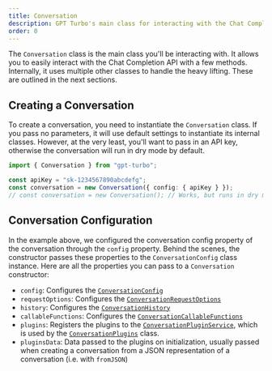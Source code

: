 ```yaml
---
title: Conversation
description: GPT Turbo's main class for interacting with the Chat Completion API
order: 0
---
```


The `Conversation` class is the main class you'll be interacting with.
It allows you to easily interact with the Chat Completion API with a few methods.
Internally, it uses multiple other classes to handle the heavy lifting.
These are outlined in the next sections.

## Creating a Conversation

To create a conversation, you need to instantiate the `Conversation` class.
If you pass no parameters, it will use default settings to instantiate its internal classes.
However, at the very least, you'll want to pass in an API key, otherwise the conversation will run in dry mode by default.

```ts
import { Conversation } from "gpt-turbo";

const apiKey = "sk-1234567890abcdefg";
const conversation = new Conversation({ config: { apiKey } });
// const conversation = new Conversation(); // Works, but runs in dry mode
```

## Conversation Configuration

In the example above, we configured the conversation config property of the conversation through the `config` property.
Behind the scenes, the constructor passes these properties to the `ConversationConfig` class instance.
Here are all the properties you can pass to a `Conversation` constructor:

- `config`: Configures the [`ConversationConfig`](/docs/conversation/conversation-config) 
- `requestOptions`: Configures the [`ConversationRequestOptions`](/docs/conversation/conversation-request-options) 
- `history`: Configures the [`ConversationHistory`](/docs/conversation/conversation-history) 
- `callableFunctions`: Configures the [`ConversationCallableFunctions`](/docs/conversation/conversation-callable-functions) 
- `plugins`: Registers the plugins to the [`ConversationPluginService`](/docs/conversation/conversation-plugin-service), which is used by the [`ConversationPlugins`](/docs/conversation/conversation-plugins) class.
- `pluginsData`: Data passed to the plugins on initialization, usually passed when creating a conversation from a JSON representation of a conversation (i.e. with `fromJSON`)
